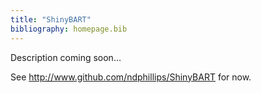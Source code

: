 ```yaml
---
title: "ShinyBART"
bibliography: homepage.bib
---
```


Description coming soon...

See [http://www.github.com/ndphillips/ShinyBART](http://www.github.com/ndphillips/ShinyBART) for now.
